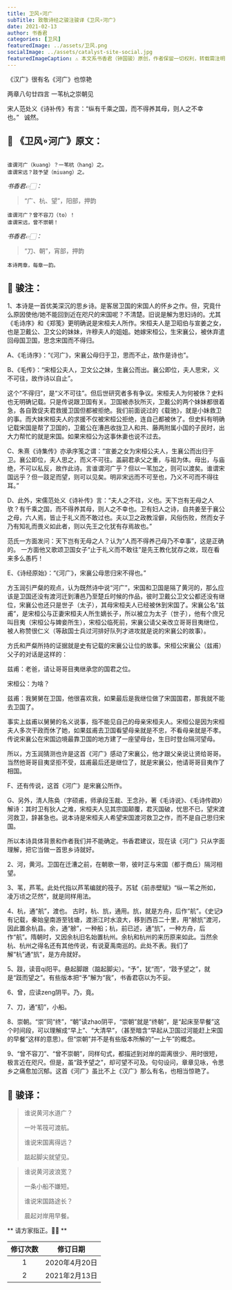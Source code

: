 ```yaml
---
title: 卫风∘河广
subTitle: 致敬诗经之骏注骏译《卫风∘河广》 
date: 2021-02-13 
author: 书香君
categories: [卫风]
featuredImage: ../assets/卫风.png
socialImage: ../assets/catalyst-site-social.jpg
featuredImageCaption: ⚠️️ 本文系书香君（钟国骏）原创，作者保留一切权利，转载需注明出处。
---
```


《汉广》很有名《河广》也惊艳

两章八句廿四言
一苇杭之崇朝见

宋人范处义《诗补传》有言：“纵有千乘之国，而不得养其母，则人之不幸也。”   诚然。

## 🌼 《卫风∘河广》原文：
```

谁谓河广（kuang）？一苇杭（hang）之。
谁谓宋远？跂予望（miuang）之。

```
*书香君👉🏻：* 

> “广、杭、望”，阳部，押韵

```
谁谓河广？曾不容刀（to）！
谁谓宋远，曾不崇朝！

```
*书香君👉🏻：* 

> “刀、朝”，宵部，押韵

```
本诗两章，每章一韵。

```
## 🍁️ 骏注：

1、本诗是一首优美深沉的思乡诗。是客居卫国的宋国人的怀乡之作。但，究竟什么原因使他/她不能回到近在咫尺的宋国呢？不清楚。旧说是解为思妇诗的。尤其《毛诗序》和《郑笺》更明确说是宋桓夫人所作。宋桓夫人是卫昭伯与宣姜之女，也是卫戴公、卫文公的妹妹，许穆夫人的姐姐。她嫁宋桓公，生宋襄公，被休弃遣回母国卫国，思念宋国而不得归。

A、《毛诗序》：“《河广》，宋襄公母归于卫，思而不止，故作是诗也”。

B、《毛传》：“宋桓公夫人，卫文公之妹，生襄公而出。襄公即位，夫人思宋，义不可往，故作诗以自止”。

这个“不得归”，是“义不可往”。但后世研究者多有争议。宋桓夫人为何被休？史料也无明确记载。只是传说跟卫国有关。卫国被赤狄所灭，卫戴公的两个妹妹都很着急，各自敦促夫君救援卫国但都被拒绝。我们前面说过的《载驰》，就是小妹救卫的事。而大妹宋桓夫人的求援不仅被宋桓公拒绝，连自己都被休了。但史料有明确记载宋国是帮了卫国的，卫戴公在漕邑收拢卫人和共、藤两附属小国的子民时，出大力帮忙的就是宋国。如果宋桓公为这事休妻也说不过去。

C、朱熹《诗集传》亦承序笺之谓：“宣姜之女为宋桓公夫人，生襄公而出归于卫。襄公即位，夫人思之，而义不可往。盖嗣君承父之重，与祖为体。母出，与庙绝，不可以私反，故作此诗。言谁谓河广乎？但以一苇加之，则可以渡矣。谁谓宋国远乎？但一跂足而望，则可以见矣。明非宋远而不可至也，乃义不可而不得往耳。”

D、此外，宋儒范处义《诗补传》言：“夫人之不往，义也。天下岂有无母之人欤？有千乘之国，而不得养其母，则人之不幸也。卫有妇人之诗，自共姜至于襄公之母，六人焉，皆止于礼义而不敢过也。夫以卫之政教淫僻，风俗伤败，然而女子乃有知礼而畏义如此者，则以先王之化犹有存焉故也。”

范氏一方面发问：天下岂有无母之人？认为“人而不得养己母乃不幸事”，这是正确的。
一方面他又歌颂卫国女子“止于礼义而不敢往”是先王教化犹存之故，现在看来多么愚朽！

E、《诗经原始》：“《河广》，宋襄公母思归宋不得也。”

方玉润引严粲的观点，认为既然诗中说“河广”，宋国和卫国是隔了黄河的，那么应该是卫国还没有渡河迁到漕邑乃至楚丘时候的作品，彼时卫戴公卫文公都还没有继位，宋襄公也还只是世子（太子），其母宋桓夫人已经被休到宋国了。宋襄公名“兹甫”，是宋桓公与正妻宋桓夫人所生嫡长子，所以被立为太子（世子），他有个庶兄叫目夷（宋桓公与婢妾所生），宋桓公临死前，宋襄公请父亲改立哥哥目夷继位，被人称赞很仁义（等敌国士兵过河排好队列才进攻就是说的宋襄公的故事）。

方氏和严粲所持的证据就是史有记载的宋襄公让位的故事。宋桓公宋襄公（兹甫）父子的对话是这样的：

兹甫：老爸，请让哥哥目夷继承您的国君之位。

宋桓公：为啥？

兹甫：我舅舅在卫国，他很喜欢我，如果最后是我继位做了宋国国君，那我就不能去卫国了。

事实上兹甫以舅舅的名义说事，指不能见自己的母亲宋桓夫人。宋桓公是因为宋桓夫人多次干政而休了她，如果兹甫去卫国看望母亲就是不忠，不看母亲就是不孝。传说宋襄公在宋国边境最靠卫国的地方建了一座望母台，生日时登台隔河望母。

所以，方玉润猜测也许是这首《河广》感动了宋襄公，他才跟父亲说让贤给哥哥。当然他哥哥目夷坚拒不受，兹甫最后还是继位了，就是宋襄公，他请哥哥目夷作了相国。

F、还有传说，这首《河广》是宋襄公所作。

G、另外，清人陈奂（字硕甫，师承段玉裁、王念孙，著《毛诗说》、《毛诗传疏》）解诗：其时卫有狄人之难，宋桓夫人见其宗国颠覆，君灭国破，忧思不已，望宋渡河救卫，辞甚急也。说本诗是宋桓夫人希望宋国渡河救卫之作，而不是自己思归宋国。

所以本诗具体背景和作者我们并不能确定。书香君建议，现在读《河广》只从字面理解，把它当做一首思乡诗就好。

2、河，黄河。卫国在迁漕之前，在朝歌一带，彼时正与宋国（都于商丘）隔河相望。

3、苇，芦苇。此处代指以芦苇编就的筏子。苏轼《前赤壁赋》“纵一苇之所如，凌万顷之茫然”，就是同样用法。

4、杭，通“航”，渡也。
古时，杭、斻，通用。斻，就是方舟，后作“航”。《史记》有记载，秦始皇南游至钱塘，渡浙江时水浪大，移到西百二十里，用“艅斻”渡河，因此置余杭县。余，通“艅”，一种船；杭，前已述，通“斻”，一种方舟，后作“航”。隋朝时，又因余杭旧名始置杭州。余杭和杭州的来历原来如此。当然余杭、杭州之得名还有其他传说，有说夏禹南巡的。此处不表。我们了解“杭”通“斻”，是方舟就好。

5、跂，读音qi阳平。悬起脚跟（踮起脚尖）。“予”，犹“而”，“跂予望之”，就是“跂而望之”。有些版本把“予”解为“我”，书香君窃以为不妥。

6、曾，应读zeng阴平。乃，竟。

7、刀，通“舠”，小船。

8、崇朝。“崇”同“终”，“朝”读zhao阴平，“崇朝”就是“终朝”，是“起床至早餐”这个时间段，可以理解成“早上”、“大清早”，（甚至暗含“早起从卫国过河能赶上宋国的早餐”这样的意思）。但“崇朝”并不是有些版本所解的“一上午”的概念。

9、“曾不容刀”、“曾不崇朝”，同样句式，都描述到对岸的距离很少、用时很短，极言近在咫尺。但是，虽“跂予望之”，却可望不可及。句句设问，章章见咏，令思乡之痛愈加沉郁。这首《河广》虽比不上《汉广》那么有名，也相当惊艳了。

## 🍁️ 骏译：

> 谁说黄河水道广？
> 
> 一叶苇筏可渡航。
> 
> 谁说宋国离得远？
> 
> 踮起脚尖就望见。

> 谁说黄河波浪宽？
> 
> 一条小船不嫌短。
> 
> 谁说宋国路途长？
> 
> 晨起对岸用早餐。

** 请方家指正。🙏🏻 **

| 修订次数      | 修订日期 | 
|   :----: |    :----:   | 
| 1    | 2020年4月20日       | 
| 2    | 2021年2月13日       | 
